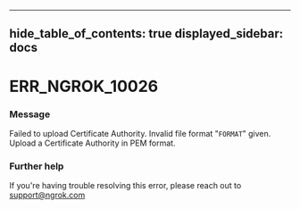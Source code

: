 

---
hide_table_of_contents: true
displayed_sidebar: docs
---


# ERR_NGROK_10026

### Message
Failed to upload Certificate Authority. Invalid file format "`FORMAT`" given. Upload a Certificate Authority in PEM format.

<ErrorDetails error="err_ngrok_10026" />



### Further help
If you're having trouble resolving this error, please reach out to [support@ngrok.com](mailto:support@ngrok.com?subject=Help%20with%20ERR_NGROK_10026)

